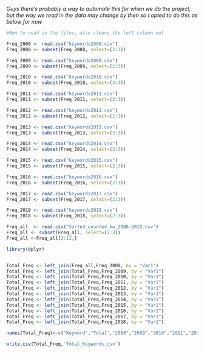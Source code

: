 *Guys there's probably a way to automate this for when we do the project, but the way we read in the data may change by then so I opted to do this as below for now*

```{r}
#Run to read in the files, also cleans the left column out

Freq_2008 <- read.csv("keywords2008.csv")
Freq_2008 <- subset(Freq_2008, select=(2:3))

Freq_2009 <- read.csv("keywords2009.csv")
Freq_2009 <- subset(Freq_2009, select=(2:3))

Freq_2010 <- read.csv("keywords2010.csv")
Freq_2010 <- subset(Freq_2010, select=(2:3))

Freq_2011 <- read.csv("keywords2011.csv")
Freq_2011 <- subset(Freq_2011, select=(2:3))

Freq_2012 <- read.csv("keywords2012.csv")
Freq_2012 <- subset(Freq_2012, select=(2:3))

Freq_2013 <- read.csv("keywords2013.csv")
Freq_2013 <- subset(Freq_2013, select=(2:3))

Freq_2014 <- read.csv("keywords2014.csv")
Freq_2014 <- subset(Freq_2014, select=(2:3))

Freq_2015 <- read.csv("keywords2015.csv")
Freq_2015 <- subset(Freq_2015, select=(2:3))

Freq_2016 <- read.csv("keywords2016.csv")
Freq_2016 <- subset(Freq_2016, select=(2:3))

Freq_2017 <- read.csv("keywords2017.csv")
Freq_2017 <- subset(Freq_2017, select=(2:3))

Freq_2018 <- read.csv("keywords2018.csv")
Freq_2018 <- subset(Freq_2018, select=(2:3))

Freq_all  <- read.csv("Sorted_counted_kw_2008-2018.csv")
Freq_all <- subset(Freq_all, select=(2:3))
Freq_all <-Freq_all[2:11,]
```

```{r}
library(dplyr)


Total_Freq <- left_join(Freq_all,Freq_2008, by = "Var1")
Total_Freq <- left_join(Total_Freq,Freq_2009, by = "Var1")
Total_Freq <- left_join(Total_Freq,Freq_2010, by = "Var1")
Total_Freq <- left_join(Total_Freq,Freq_2011, by = "Var1")
Total_Freq <- left_join(Total_Freq,Freq_2012, by = "Var1")
Total_Freq <- left_join(Total_Freq,Freq_2013, by = "Var1")
Total_Freq <- left_join(Total_Freq,Freq_2014, by = "Var1")
Total_Freq <- left_join(Total_Freq,Freq_2015, by = "Var1")
Total_Freq <- left_join(Total_Freq,Freq_2016, by = "Var1")
Total_Freq <- left_join(Total_Freq,Freq_2017, by = "Var1")
Total_Freq <- left_join(Total_Freq,Freq_2018, by = "Var1")

names(Total_Freq)<-c("Keyword","Total","2008","2009","2010","2011","2012","2013","2014","2015","2016","2017","2018")

write.csv(Total_Freq,'Total_Keywords.csv')
```


